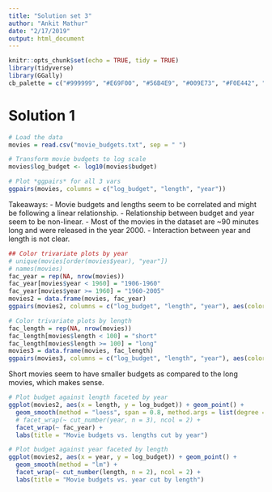 ```yaml
---
title: "Solution set 3"
author: "Ankit Mathur"
date: "2/17/2019"
output: html_document
---
```


```r
knitr::opts_chunk$set(echo = TRUE, tidy = TRUE)
library(tidyverse)
library(GGally)
cb_palette = c("#999999", "#E69F00", "#56B4E9", "#009E73", "#F0E442", "#0072B2", "#D55E00", "#CC79A7")
```

# Solution 1

```r
# Load the data
movies = read.csv("movie_budgets.txt", sep = " ")
```

```r
# Transform movie budgets to log scale
movies$log_budget <- log10(movies$budget)
```

```r
# Plot *ggpairs* for all 3 vars
ggpairs(movies, columns = c("log_budget", "length", "year"))
```

Takeaways:
  - Movie budgets and lengths seem to be correlated and might be following a linear relationship.
  - Relationship between budget and year seem to be non-linear.
  - Most of the movies in the dataset are ~90 minutes long and were released in the year 2000.
  - Interaction between year and length is not clear.

```r
## Color trivariate plots by year
# unique(movies[order(movies$year), "year"])
# names(movies)
fac_year = rep(NA, nrow(movies))
fac_year[movies$year < 1960] = "1906-1960"
fac_year[movies$year >= 1960] = "1960-2005"
movies2 = data.frame(movies, fac_year)
ggpairs(movies2, columns = c("log_budget", "length", "year"), aes(color = fac_year))
```

```r
# Color trivariate plots by length
fac_length = rep(NA, nrow(movies))
fac_length[movies$length < 100] = "short"
fac_length[movies$length >= 100] = "long"
movies3 = data.frame(movies, fac_length)
ggpairs(movies3, columns = c("log_budget", "length", "year"), aes(color = fac_length))
```
Short movies seem to have smaller budgets as compared to the long movies, which makes sense.


```r
# Plot budget against length faceted by year
ggplot(movies2, aes(x = length, y = log_budget)) + geom_point() +
  geom_smooth(method = "loess", span = 0.8, method.args = list(degree = 1)) +
  # facet_wrap(~ cut_number(year, n = 3), ncol = 2) +
  facet_wrap(~ fac_year) +
  labs(title = "Movie budgets vs. lengths cut by year")
```

```r
# Plot budget against year faceted by length
ggplot(movies2, aes(x = year, y = log_budget)) + geom_point() +
  geom_smooth(method = "lm") +
  facet_wrap(~ cut_number(length, n = 2), ncol = 2) +
  labs(title = "Movie budgets vs. year cut by length")
```

